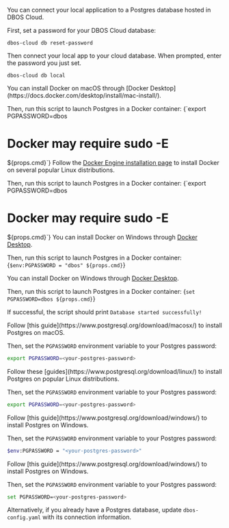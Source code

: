 
<Tabs groupId="postgres-or-docker" className="small-tabs">

<TabItem value="cloud" label="Use Cloud Postgres">

You can connect your local application to a Postgres database hosted in DBOS Cloud.

First, set a password for your DBOS Cloud database:

```
dbos-cloud db reset-password
```

Then connect your local app to your cloud database.
When prompted, enter the password you just set.

```
dbos-cloud db local
```

</TabItem>

<TabItem value="docker" label="Launch Postgres with Docker">
<Tabs groupId="operating-systems" className="small-tabs">
  <TabItem value="mac" label="macOS">
   You can install Docker on macOS through [Docker Desktop](https://docs.docker.com/desktop/install/mac-install/).

   Then, run this script to launch Postgres in a Docker container:
   <CodeBlock
      language="bash">
      {`export PGPASSWORD=dbos
# Docker may require sudo -E
${props.cmd}`}
    </CodeBlock>
  </TabItem>
    <TabItem value="linux" label="Linux">
   Follow the [Docker Engine installation page](https://docs.docker.com/engine/install/) to install Docker on several popular Linux distributions.
	    
   Then, run this script to launch Postgres in a Docker container:
   <CodeBlock
      language="bash">
      {`export PGPASSWORD=dbos
# Docker may require sudo -E
${props.cmd}`}
    </CodeBlock>
  </TabItem>
  <TabItem value="win-ps" label="Windows (PowerShell)">
   You can install Docker on Windows through [Docker Desktop](https://docs.docker.com/desktop/install/windows-install/).

   Then, run this script to launch Postgres in a Docker container:
   <CodeBlock
      language="bash">
      {`$env:PGPASSWORD = "dbos"
${props.cmd}`}
   </CodeBlock>
  </TabItem>
  <TabItem value="win-cmd" label="Windows (cmd)">

   You can install Docker on Windows through [Docker Desktop](https://docs.docker.com/desktop/install/windows-install/).

   Then, run this script to launch Postgres in a Docker container: 
   <CodeBlock
      language="bash">
      {`set PGPASSWORD=dbos
${props.cmd}`}
   </CodeBlock>
  </TabItem>
</Tabs>

If successful, the script should print `Database started successfully!`

</TabItem>

<TabItem value="postgres" label="Install Postgres">
<Tabs groupId="operating-systems" className="small-tabs">
<TabItem value="mac" label="macOS">
Follow [this guide](https://www.postgresql.org/download/macosx/) to install Postgres on macOS.

Then, set the `PGPASSWORD` environment variable to your Postgres password:
```bash
export PGPASSWORD=<your-postgres-password>
```
</TabItem>
<TabItem value="linux" label="Linux">
Follow these [guides](https://www.postgresql.org/download/linux/) to install Postgres on popular Linux distributions.

Then, set the `PGPASSWORD` environment variable to your Postgres password:
```bash
export PGPASSWORD=<your-postgres-password>
```
</TabItem>
<TabItem value="win-ps" label="Windows (PowerShell)">
Follow [this guide](https://www.postgresql.org/download/windows/) to install Postgres on Windows.

Then, set the `PGPASSWORD` environment variable to your Postgres password:

```bash
$env:PGPASSWORD = "<your-postgres-password>"
```
</TabItem>
<TabItem value="win-cmd" label="Windows (cmd)">
Follow [this guide](https://www.postgresql.org/download/windows/) to install Postgres on Windows.

Then, set the `PGPASSWORD` environment variable to your Postgres password:
```bash
set PGPASSWORD=<your-postgres-password>
```
</TabItem>
</Tabs>
</TabItem>
</Tabs>

Alternatively, if you already have a Postgres database, update `dbos-config.yaml` with its connection information.